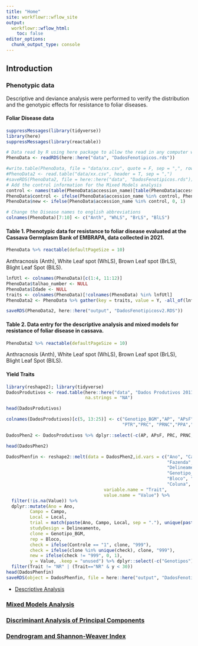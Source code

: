 ```yaml
---
title: "Home"
site: workflowr::wflow_site
output:
  workflowr::wflow_html:
    toc: false
editor_options:
  chunk_output_type: console
---
```


## Introduction

### Phenotypic data
Descriptive and deviance analysis were performed to verify the distribution and the genotypic effects for resistance to foliar diseases.

#### Foliar Disease data
```r
suppressMessages(library(tidyverse))
library(here)
suppressMessages(library(reactable))

# Data read by R using here package to allow the read in any computer with different directory path
PhenoData <- readRDS(here::here("data", "DadosFenotipicos.rds"))

#write.table(PhenoData, file = "data/xx.csv", quote = F, sep = ",", row.names = F)
#PhenoData2 <- read.table("data/xx.csv", header = T, sep = ",")
#saveRDS(PhenoData2, file = here::here("data", "DadosFenotipicos.rds"))
# Add the control information for the Mixed Models analysis
control <- names(table(PhenoData$accession_name)[table(PhenoData$accession_name) > 30])
PhenoData$control <- ifelse(PhenoData$accession_name %in% control, PhenoData$accession_name, "999") 
PhenoData$new <- ifelse(PhenoData$accession_name %in% control, 0, 1)

# Change the Disease names to english abbreviations
colnames(PhenoData)[7:10] <- c("Anth", "WhLS", "BrLS", "BlLS")
```

#### Table 1. Phenotypic data for resistance to foliar disease evaluated at the Cassava Germplasm Bank of EMBRAPA, data collected in 2021.
```r
PhenoData %>% reactable(defaultPageSize = 10)
```
Anthracnosis (Anth), White Leaf spot (WhLS), Brown Leaf spot (BrLS), Blight Leaf Spot (BlLS).

```r
lnfUtl <- colnames(PhenoData)[c(1:4, 11:12)]
PhenoData$talhao_number <- NULL
PhenoData$Idade <- NULL
traits <- colnames(PhenoData)[!colnames(PhenoData) %in% lnfUtl]
PhenoData2 <- PhenoData %>% gather(key = traits, value = Y, -all_of(lnfUtl))

saveRDS(PhenoData2, here::here("output", "DadosFenotipicosv2.RDS"))
```

#### Table 2. Data entry for the descriptive analysis and mixed models for resistance of foliar disease in cassava.
```r
PhenoData2 %>% reactable(defaultPageSize = 10)
```
Anthracnosis (Anth), White Leaf spot (WhLS), Brown Leaf spot (BrLS), Blight Leaf Spot (BlLS).

#### Yield Traits
```r
library(reshape2); library(tidyverse)
DadosProdutivos <- read.table(here::here("data", "Dados Produtivos 2011-2021.CSV"), header = T, sep = ",",
                              na.strings = "NA")

head(DadosProdutivos)

colnames(DadosProdutivos)[c(5, 13:25)] <- c("Genotipo_BGM","AP", "APsF","DMC", "DRY",
                                            "PTR","PRC", "PRNC","PPA","NR","Vigor","Vigor45D","Vigor6M","Vigor12M")

DadosPhen2 <- DadosProdutivos %>% dplyr::select(-c(AP, APsF, PRC, PRNC, Vigor, Vigor45D, Vigor6M))

head(DadosPhen2)
```

```r
DadosPhenfin <- reshape2::melt(data = DadosPhen2,id.vars = c("Ano", "Campo",
                                                             "Fazenda", "Local",
                                                             "Delineamento","Controle",
                                                             "Genotipo_BGM","Genotipos",
                                                             "Bloco", "Linha",
                                                             "Coluna", "Stand"),
                                     variable.name = "Trait",
                                     value.name = "Value") %>%
  filter(!is.na(Value)) %>% 
  dplyr::mutate(Ano = Ano,
         Campo = Campo,
         Local = Local,
         trial = match(paste(Ano, Campo, Local, sep = "."), unique(paste(Ano, Campo, Local, sep = "."))),
         studyDesign = Delineamento,
         clone = Genotipo_BGM,
         rep = Bloco,
         check = ifelse(Controle == "1", clone, "999"),
         check = ifelse(clone %in% unique(check), clone, "999"),
         new = ifelse(check != "999", 0, 1),
         y = Value, .keep = "unused") %>% dplyr::select(-c("Genotipos")) %>%
  filter(Trait != "NR" | (Trait=="NR" & y < 30))
head(DadosPhenfin)
saveRDS(object = DadosPhenfin, file = here::here("output", "DadosFenotipicos.rds"))
```


- [Descriptive Analysis](AnalisesDescritivas.html)

### [Mixed Models Analysis](AnalisesModelosMistos.html)

### [Discriminant Analysis of Principal Components](PCA_DAPC.html)

### [Dendrogram and Shannon-Weaver Index](Den_IndSH.html)
